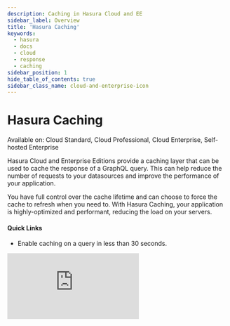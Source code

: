 ```yaml
---
description: Caching in Hasura Cloud and EE
sidebar_label: Overview
title: 'Hasura Caching'
keywords:
  - hasura
  - docs
  - cloud
  - response
  - caching
sidebar_position: 1
hide_table_of_contents: true
sidebar_class_name: cloud-and-enterprise-icon
---
```



# <Caching /> Hasura Caching

<div className="badge badge--primary heading-badge" style={{ marginBottom: `1rem` }}>
  Available on: Cloud Standard, Cloud Professional, Cloud Enterprise, Self-hosted Enterprise
</div>
<div className="overview-header">
  <div className="overview-text">
    <p>
      Hasura Cloud and Enterprise Editions provide a caching layer that can be used to cache the response of a GraphQL
      query. This can help reduce the number of requests to your datasources and improve the performance of your
      application.
    </p>
    <p>
      You have full control over the cache lifetime and can choose to force the cache to refresh when you need to. With
      Hasura Caching, your application is highly-optimized and performant, reducing the load on your servers.
    </p>
    <h4>Quick Links</h4>
    <ul>
      <li>
        <VersionedLink to="/caching/quickstart/">Enable caching on a query in less than 30 seconds.</VersionedLink>
      </li>
    </ul>
  </div>
  <iframe
    src="https://www.youtube.com/embed/QLaXWQmMF-8"
    frameborder="0"
    allow="accelerometer; autoplay; encrypted-media; gyroscope; picture-in-picture"
    allowFullScreen
  />
</div>

## Using Hasura Caching

<div className="overview-gallery">
  <VersionedLink to="/caching/caching-config/#controlling-cache-lifetime/">
    <div className="card">
      <h3>Control the cache lifetime</h3>
      <p>
        Learn how to control the cache lifetime of a GraphQL query using the <code>ttl</code> argument.
      </p>
    </div>
  </VersionedLink>
  <VersionedLink to="/caching/caching-config/#forcing-the-cache-to-refresh/">
    <div className="card">
      <h3>Force the cache to refresh</h3>
      <p>
        Learn how to force the cache to refresh when you need to using the <code>refresh</code> argument.
      </p>
    </div>
  </VersionedLink>
  <VersionedLink to="/caching/caching-config/#clearing-items-from-the-cache/">
    <div className="card">
      <h3>Clear items from the cache</h3>
      <p>
        Learn how to clear items from the cache when you need to using the <code>pro</code> endpoint on your project.
      </p>
    </div>
  </VersionedLink>
</div>
